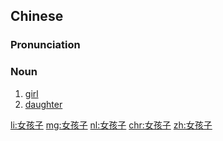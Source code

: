==Chinese==
{{zh-forms|type=12}}

===Pronunciation===
{{zh-pron
|m=nǚháizi
|c=neoi5 haai4 zi2
|cat=n
}}

===Noun===
{{zh-noun}}

# [[girl]]
# [[daughter]]

[[li:女孩子]]
[[mg:女孩子]]
[[nl:女孩子]]
[[chr:女孩子]]
[[zh:女孩子]]